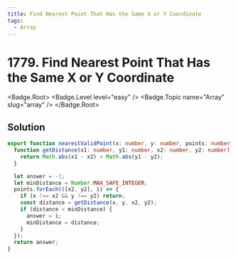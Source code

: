 ```yaml
---
title: Find Nearest Point That Has the Same X or Y Coordinate
tags:
  - Array
---
```


# 1779. Find Nearest Point That Has the Same X or Y Coordinate

<Badge.Root>
  <Badge.Level level="easy" />
  <Badge.Topic name="Array" slug="array" />
</Badge.Root>

## Solution

```typescript filename="solution.ts" copy
export function nearestValidPoint(x: number, y: number, points: number[][]): number {
  function getDistance(x1: number, y1: number, x2: number, y2: number) {
    return Math.abs(x1 - x2) + Math.abs(y1 - y2);
  }

  let answer = -1;
  let minDistance = Number.MAX_SAFE_INTEGER;
  points.forEach(([x2, y2], i) => {
    if (x !== x2 && y !== y2) return;
    const distance = getDistance(x, y, x2, y2);
    if (distance < minDistance) {
      answer = i;
      minDistance = distance;
    }
  });
  return answer;
}
```

<ProblemLink
  codingSite="leetcode"
  href="https://leetcode.com/problems/find-nearest-point-that-has-the-same-x-or-y-coordinate"
  title="Find Nearest Point That Has the Same X or Y Coordinate"
/>
